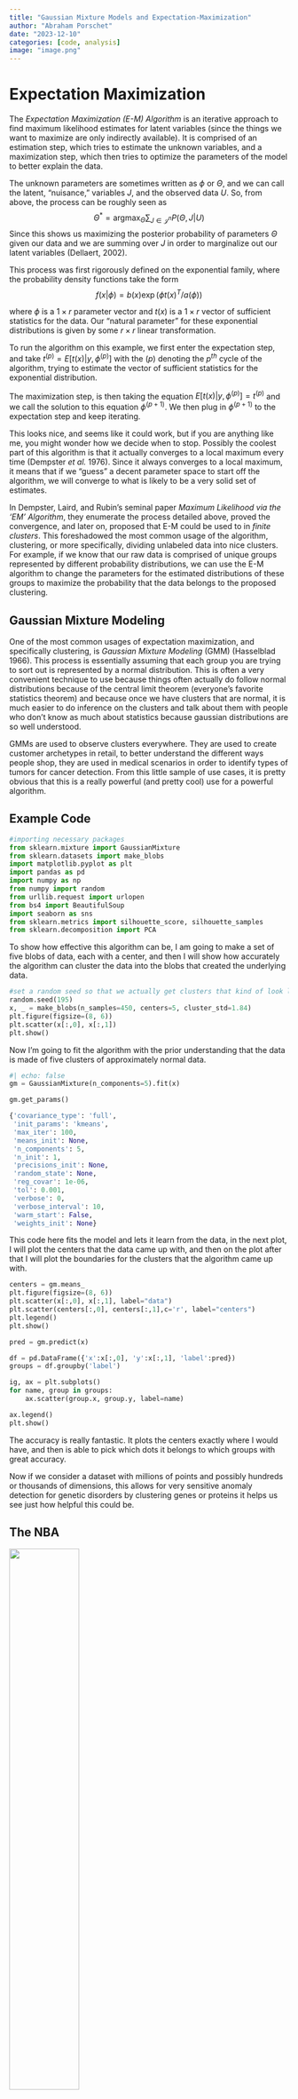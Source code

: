 ```yaml
---
title: "Gaussian Mixture Models and Expectation-Maximization"
author: "Abraham Porschet"
date: "2023-12-10"
categories: [code, analysis]
image: "image.png"
---
```


# Expectation Maximization

The *Expectation Maximization (E-M) Algorithm* is an iterative approach to find maximum likelihood estimates for latent variables (since the things we want to maximize are only indirectly available). It is comprised of an estimation step, which tries to estimate the unknown variables, and a maximization step, which then tries to optimize the parameters of the model to better explain the data.

The unknown parameters are sometimes written as $\phi$ or $\Theta$, and we can call the latent, "nuisance," variables $J$, and the observed data $U$. So, from above, the process can be roughly seen as 
$$ \Theta^* = \operatorname*{argmax}_{\Theta} \sum_{J\in\mathcal{J}^n} P(\Theta, J|U) $$ 
Since this shows us maximizing the posterior probability of parameters $\Theta$ given our data and we are summing over $J$ in order to marginalize out our latent variables (Dellaert, 2002).

This process was first rigorously defined on the exponential family, where the probability density functions take the form 
$$ f(x|\phi) = b(x)\exp(\phi t(x)^T/a(\phi))$$

where $\phi$ is a $1\times r$ parameter vector and $t(x)$ is a $1\times r$ vector of sufficient statistics for the data. Our "natural parameter" for these exponential distributions is given by some $r\times r$ linear transformation. 

To run the \textbf{E-M} algorithm on this example, we first enter the expectation step, and take $t^{(p)}=E[t(x)|y,\phi^{(p)}]$  with the $(p)$ denoting the $p^{th}$ cycle of the algorithm, trying to estimate the vector of sufficient statistics for the exponential distribution. 

The maximization step, is then taking the equation $E[t(x)|y,\phi^{(p)}]=t^{(p)}$ and we call the solution to this equation $\phi^{(p+1)}$. We then plug in $\phi^{(p+1)}$ to the expectation step and keep iterating. 

This looks nice, and seems like it could work, but if you are anything like me, you might wonder how we decide when to stop. Possibly the coolest part of this algorithm is that it actually converges to a local maximum every time (Dempster *et al.* 1976). Since it always converges to a local maximum, it means that if we "guess" a decent parameter space to start off the algorithm, we will converge to what is likely to be a very solid set of estimates.

In Dempster, Laird, and Rubin's seminal paper *Maximum Likelihood via the 'EM' Algorithm*, they enumerate the process detailed above, proved the convergence, and later on, proposed that E-M could be used to in *finite clusters*. This foreshadowed the most common usage of the algorithm, clustering, or more specifically, dividing unlabeled data into nice clusters. For example, if we know that our raw data is comprised of unique groups represented by different probability distributions, we can use the E-M algorithm to change the parameters for the estimated distributions of these groups to maximize the probability that the data belongs to the proposed clustering.

## Gaussian Mixture Modeling

One of the most common usages of expectation maximization, and specifically clustering, is *Gaussian Mixture Modeling* (GMM) (Hasselblad 1966). This process is essentially assuming that each group you are trying to sort out is represented by a normal distribution. This is often a very convenient technique to use because things often actually do follow normal distributions because of the central limit theorem (everyone's favorite statistics theorem) and because once we have clusters that are normal, it is much easier to do inference on the clusters and talk about them with people who don't know as much about statistics because gaussian distributions are so well understood.

GMMs are used to observe clusters everywhere. They are used to create customer archetypes in retail, to better understand the different ways people shop, they are used in medical scenarios in order to identify types of tumors for cancer detection. From this little sample of use cases, it is pretty obvious that this is a really powerful (and pretty cool) use for a powerful algorithm.

## Example Code
```python
#importing necessary packages
from sklearn.mixture import GaussianMixture
from sklearn.datasets import make_blobs
import matplotlib.pyplot as plt 
import pandas as pd 
import numpy as np
from numpy import random
from urllib.request import urlopen
from bs4 import BeautifulSoup
import seaborn as sns 
from sklearn.metrics import silhouette_score, silhouette_samples
from sklearn.decomposition import PCA
```

To show how effective this algorithm can be, I am going to make a set of five blobs of data, each with a center, and then I will show how accurately the algorithm can cluster the data into the blobs that created the underlying data.

```python
#set a random seed so that we actually get clusters that kind of look like separate clusters
random.seed(195)
x, _ = make_blobs(n_samples=450, centers=5, cluster_std=1.84)
plt.figure(figsize=(8, 6))
plt.scatter(x[:,0], x[:,1])
plt.show() 
```

Now I'm going to fit the algorithm with the prior understanding that the data is made of five clusters of approximately normal data.

```python
#| echo: false
gm = GaussianMixture(n_components=5).fit(x)

gm.get_params() 

{'covariance_type': 'full',
 'init_params': 'kmeans',
 'max_iter': 100,
 'means_init': None,
 'n_components': 5,
 'n_init': 1,
 'precisions_init': None,
 'random_state': None,
 'reg_covar': 1e-06,
 'tol': 0.001,
 'verbose': 0,
 'verbose_interval': 10,
 'warm_start': False,
 'weights_init': None} 
```

This code here fits the model and lets it learn from the data, in the next plot, I will plot the centers that the data came up with, and then on the plot after that I will plot the boundaries for the clusters that the algorithm came up with.

```python
centers = gm.means_
plt.figure(figsize=(8, 6))
plt.scatter(x[:,0], x[:,1], label="data")
plt.scatter(centers[:,0], centers[:,1],c='r', label="centers")
plt.legend()
plt.show() 

```
```python
pred = gm.predict(x)    

df = pd.DataFrame({'x':x[:,0], 'y':x[:,1], 'label':pred})
groups = df.groupby('label')

ig, ax = plt.subplots()
for name, group in groups:
    ax.scatter(group.x, group.y, label=name)

ax.legend()
plt.show() 
```

The accuracy is really fantastic. It plots the centers exactly where I would have, and then is able to pick which dots it belongs to which groups with great accuracy. 

Now if we consider a dataset with millions of points and possibly hundreds or thousands of dimensions, this allows for very sensitive anomaly detection for genetic disorders by clustering genes or proteins it helps us see just how helpful this could be.

## The NBA

![](nbaPic.jpeg){width="50%"}

Basketball as a sport is changing. Players like Stephen Curry have changed perceptions around what a point guard is supposed to do, Nikola Jokic is reinventing the center position, and some teams are playing with centers who are shorter than 6'5. Another even bigger change is the advent of extremely tall players playing seemingly positionless basketball, the trend started by players such as Kevin Durant and Kristaps Porzingis, and continued by younger players like Chet Holmgren and Victor Wembanyama.

People are playing basketball differently. To effectively understand the game, the old labels of point guard, shooting guard, center, power forward, and small forward don't seem to suffice, which means that we want to find new labels for positions in order to regroup players.

This seems to be a problem uniquely well suited to clustering. I plan on looking at a few things, how the clusters of players in the modern NBA compare to the positions that players are assigned to. Secondly, I am curious if the NBA has become more specialized, i.e. if there are more than five positions, and players are acquired and used for more specific purposes than in the past. To answer these questions, even just a little bit, I plan on clustering players from the 2022 season (stats acquired from Basketball Reference) and answering my first question using that data and model, and then taking in data from the 1986 season (that was fun and long enough ago to measure change) and looking at the difference in number of clusters for those seasons.

```python
# | output: false
year = 2022
url = 'https://www.basketball-reference.com/leagues/NBA_2022_per_game.html'
url2 = 'https://www.basketball-reference.com/leagues/NBA_2023_per_game.html'
html = urlopen(url)
html2 = urlopen(url2)
org_html = BeautifulSoup(html)
org_html2 = BeautifulSoup(html2)
#this reads in data from an html file from basketball reference. I took this code from the documentation of an api for basketball data but I didn't like their functionality and so I just altered their source code to get my own thing :) the api was nba_api on PyPI

org_html.findAll('tr', limit=2) #this should get me the columns from the website.
org_html2.findAll('tr', limit=2)
headers = [th.getText() for th in org_html.findAll('tr', limit=2)[0].findAll('th')]
headers = headers[1:]
headers2 = [th.getText() for th in org_html2.findAll('tr', limit=2)[0].findAll('th')]
headers2 = headers2[1:]
headers
```

```python
# | output: false
#now we want to turn this mess of text we ripped from html into a dataframe (thumbs up emoji)

rows = org_html.findAll('tr')[1:]
player_stats = [[td.getText() for td in rows[i].findAll('td')]
            for i in range(len(rows))]
data = pd.DataFrame(player_stats, columns = headers)
data.head() #YAYYYYY
data.tail()

rows2 = org_html2.findAll('tr')[1:]
player_stats2 = [[td.getText() for td in rows[i].findAll('td')]
            for i in range(len(rows))]
data2 = pd.DataFrame(player_stats, columns = headers)
```
There are a few instances of the same player showing multiple times in the dataframe since people were traded and played for different teams throughout the season, so I took the averages of all of their values to create a set of stats for the season for them.


```python
data=data.drop(columns=['Pos', 'Age', 'Tm', 'G', 'GS', '2P', '3P', 'TRB', 'FT','PF'], axis=1)
```
```python
#| echo: false
#| output: false
rep = data.Player.value_counts() ## Here is the list of such players
rep
pl = np.where([rep > 1])[1]
pl
grp = data.groupby(["Player"])          ## Grouping the same datapoints together. 
grp = grp.mean()  
```

So now that we have this data, I will take all of the features besides position, age, team, games played, and games started and will use them to create clusters so we can start to draw some conclusions. We should feel pretty good about modeling the clusters as gaussian since there are over eight hundred players that played in 2022 which means we should feel alright about assuming normality across each predictor.

```python
#| echo: false
#| output: false
X = data.copy(deep=True)
X = X.drop("Player", axis = 1)
```

```python
#| echo: false
#| output: false
X.replace('', np.nan, inplace=True)
# Drop rows with NaN values
X.dropna(inplace=True)
X['MP'] = pd.to_numeric(X['MP'])
X = X[X['MP'] >= 10]
```

```python
n_components = np.arange(1, 50)
models = [GaussianMixture(n, covariance_type='full', random_state=0).fit(X)
          for n in n_components]

plt.plot(n_components, [m.bic(X) for m in models], label='BIC')
plt.plot(n_components, [m.aic(X) for m in models], label='AIC')
plt.legend(loc='best')
plt.xlabel('n_components');
```

This code here, uses metrics *Bayesian Information Criterion* (BIC) and *Aikake Information Criterion* (AIC), to see which number of clusters would best tell us about the data. The lower the value the better. Both of the metrics are based on the likelihood function for the potential mixture models and the main difference between them is that BIC punishes models with more parameters more than AIC, as we can see from the plot, since the BIC is minimized between 4 and 5 and AIC continues to decrease as the number of components reaches 50. The AIC is equal to $2k-2\ln(L)$ and the BIC is equal to $k\ln(n)-2\ln(L)$ where $k$ is the number of parameters. So as the likelihood that the model proposed (dependent on the number of clusters) has a higher likelihood of explaining the data, the AIC and BIC both decrease. 

This graph essentially says that the model that explains the data the best without overfitting is between 4 and 5 clusters, since that is where BIC is at a minimum.

```python
model = GaussianMixture(n_components=4, random_state=0).fit(X)
```

```python
preds = pd.Series(model.predict(X))
X["Cluster"] = preds
X.dropna()
```


```python
predictors = X.columns[1:24]
X[predictors] = X[predictors].apply(pd.to_numeric, errors='coerce')

# Create subplots for each predictor
num_clusters = X['Cluster'].nunique()
num_predictors = len(predictors)

fig, axes = plt.subplots(num_predictors, num_clusters, figsize=(15, 25))
for i, predictor in enumerate(predictors):
    for cluster in range(num_clusters):
        # Select data for the specific cluster and predictor
        data = X[X['Cluster'] == cluster][predictor]
        sns.boxplot(x=data, ax=axes[i, cluster])
        axes[i, cluster].set_title(f'Cluster {cluster} - {predictor}')
        axes[i, cluster].set_xlabel('')
        axes[i, cluster].set_ylabel(predictor)

plt.tight_layout()
plt.show()
```